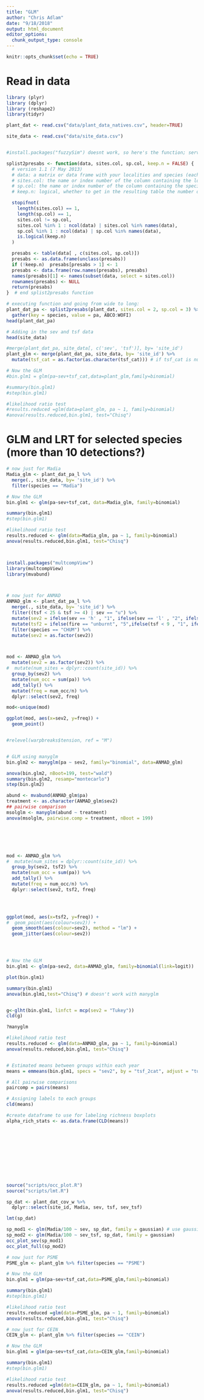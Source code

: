 ```yaml
---
title: "GLM"
author: "Chris Adlam"
date: "9/18/2018"
output: html_document
editor_options: 
  chunk_output_type: console
---
```


```r
knitr::opts_chunk$set(echo = TRUE)
```

# Read in data
```r
library (plyr)
library (dplyr)
library (reshape2)
library(tidyr)

plant_dat <- read.csv("data/plant_data_natives.csv", header=TRUE)

site_data <- read.csv("data/site_data.csv")


#install.packages("fuzzySim") doesnt work, so here's the function; serves to convert from presence only to presence-absence

splist2presabs <- function(data, sites.col, sp.col, keep.n = FALSE) {
  # version 1.1 (7 May 2013)
  # data: a matrix or data frame with your localities and species (each in a different column)
  # sites.col: the name or index number of the column containing the localities
  # sp.col: the name or index number of the column containing the species names or codes
  # keep.n: logical, whether to get in the resulting table the number of times each species appears in each locality; if false (the default), only the presence (1) or absence (0) are recorded

  stopifnot(
    length(sites.col) == 1,
    length(sp.col) == 1,
    sites.col != sp.col,
    sites.col %in% 1 : ncol(data) | sites.col %in% names(data),
    sp.col %in% 1 : ncol(data) | sp.col %in% names(data),
    is.logical(keep.n)
  )

  presabs <- table(data[ , c(sites.col, sp.col)])
  presabs <- as.data.frame(unclass(presabs))
  if (!keep.n)  presabs[presabs > 1] <- 1
  presabs <- data.frame(row.names(presabs), presabs)
  names(presabs)[1] <- names(subset(data, select = sites.col))
  rownames(presabs) <- NULL
  return(presabs)
}  # end splist2presabs function

# executing function and going from wide to long:
plant_dat_pa <- splist2presabs(plant_dat, sites.col = 2, sp.col = 3) %>% 
  gather(key = species, value = pa, ABCO:WOFI)
head(plant_dat_pa)

# Adding in the sev and tsf data
head(site_data)

#merge(plant_dat_pa, site_data[, c('sev', 'tsf')], by= 'site_id')
plant_glm <- merge(plant_dat_pa, site_data, by= 'site_id') %>% 
  mutate(tsf_cat = as.factor(as.character(tsf_cat))) # if tsf_cat is numeric, model output is gibberish; must change to factor

# Now the GLM
#bin.glm1 = glm(pa~sev+tsf_cat,data=plant_glm,family=binomial)

#summary(bin.glm1)
#step(bin.glm1) 

#likelihood ratio test
#results.reduced =glm(data=plant_glm, pa ~ 1, family=binomial)
#anova(results.reduced,bin.glm1, test="Chisq")


```

# GLM and LRT for selected species (more than 10 detections?)
```r
# now just for Madia
Madia_glm <- plant_dat_pa_l %>% 
  merge(., site_data, by= 'site_id') %>% 
  filter(species == "Madia")

# Now the GLM
bin.glm1 <- glm(pa~sev+tsf_cat, data=Madia_glm, family=binomial)

summary(bin.glm1)
#step(bin.glm1) 

#likelihood ratio test
results.reduced <- glm(data=Madia_glm, pa ~ 1, family=binomial)
anova(results.reduced,bin.glm1, test="Chisq")



install.packages("multcompView")
library(multcompView)
library(mvabund)



# now just for ANMAD
ANMAD_glm <- plant_dat_pa_l %>% 
  merge(., site_data, by= 'site_id') %>% 
  filter((tsf < 25 & tsf >= 4) | sev == "u") %>% 
  mutate(sev2 = ifelse(sev == 'h' , "1", ifelse(sev == 'l' , "2", ifelse(sev == 'u', "2", ifelse(sev == 'multiple', "3", "4"))))) %>% 
  mutate(tsf2 = ifelse(fire == "unburnt", "5",ifelse(tsf < 9 , "1", ifelse(tsf < 15 & tsf > 8 , "2", ifelse(tsf > 13, "3", "6"))))) %>% 
  filter(species == "CHUM") %>% 
  mutate(sev2 = as.factor(sev2))



mod <- ANMAD_glm %>%
  mutate(sev2 = as.factor(sev2)) %>% 
#  mutate(num_sites = dplyr::count(site_id)) %>% 
  group_by(sev2) %>% 
  mutate(num_occ = sum(pa)) %>% 
  add_tally() %>% 
  mutate(freq = num_occ/n) %>% 
  dplyr::select(sev2, freq)

mod<-unique(mod)

ggplot(mod, aes(x=sev2, y=freq)) +
  geom_point()


#relevel(warpbreaks$tension, ref = "M")


# GLM using manyglm
bin.glm2 <- manyglm(pa ~ sev2, family="binomial", data=ANMAD_glm)

anova(bin.glm2, nBoot=199, test="wald")
summary(bin.glm2, resamp="montecarlo")
step(bin.glm2) 

abund <- mvabund(ANMAD_glm$pa)
treatment <- as.character(ANMAD_glm$sev2)
## pairwise comparison 
msolglm <- manyglm(abund ~ treatment)
anova(msolglm, pairwise.comp = treatment, nBoot = 199)






mod <- ANMAD_glm %>%
#  mutate(num_sites = dplyr::count(site_id)) %>% 
  group_by(sev2, tsf2) %>% 
  mutate(num_occ = sum(pa)) %>% 
  add_tally() %>% 
  mutate(freq = num_occ/n) %>% 
  dplyr::select(sev2, tsf2, freq)


  

ggplot(mod, aes(x=tsf2, y=freq)) +
#  geom_point(aes(colour=sev2)) +
  geom_smooth(aes(colour=sev2), method = "lm") +
  geom_jitter(aes(colour=sev2))




# Now the GLM
bin.glm1 <- glm(pa~sev2, data=ANMAD_glm, family=binomial(link=logit))

plot(bin.glm1)

summary(bin.glm1)
anova(bin.glm1,test="Chisq") # doesn't work with manyglm


g<-glht(bin.glm1, linfct = mcp(sev2 = "Tukey"))
cld(g)

?manyglm

#likelihood ratio test
results.reduced <- glm(data=ANMAD_glm, pa ~ 1, family=binomial)
anova(results.reduced,bin.glm1, test="Chisq")


# Estimated means between groups within each year
means = emmeans(bin.glm1, specs = "sev2", by = "tsf_2cat", adjust = "tukey")

# All pairwise comparisons
paircomp = pairs(means)

# Assigning labels to each groups
cld(means)

#create dataframe to use for labeling richness boxplots
alpha_rich_stats <- as.data.frame(CLD(means))











source("scripts/occ_plot.R")
source("scripts/lmt.R")

sp_dat <- plant_dat_cov_w %>% 
  dplyr::select(site_id, Madia, sev, tsf, sev_tsf)

lmt(sp_dat)

sp_mod1 <- glm(Madia/100 ~ sev, sp_dat, family = gaussian) # use gaussian for cov, binomial for pa?
sp_mod2 <- glm(Madia/100 ~ sev_tsf, sp_dat, family = gaussian)
occ_plot_sev(sp_mod1)
occ_plot_full(sp_mod2)


```

```r
# now just for PSME
PSME_glm <- plant_glm %>% filter(species == "PSME")

# Now the GLM
bin.glm1 = glm(pa~sev+tsf_cat,data=PSME_glm,family=binomial)

summary(bin.glm1)
#step(bin.glm1) 

#likelihood ratio test
results.reduced =glm(data=PSME_glm, pa ~ 1, family=binomial)
anova(results.reduced,bin.glm1, test="Chisq")

```

```r
# now just for CEIN
CEIN_glm <- plant_glm %>% filter(species == "CEIN")

# Now the GLM
bin.glm1 = glm(pa~sev+tsf_cat,data=CEIN_glm,family=binomial)

summary(bin.glm1)
#step(bin.glm1) 

#likelihood ratio test
results.reduced =glm(data=CEIN_glm, pa ~ 1, family=binomial)
anova(results.reduced,bin.glm1, test="Chisq")


```